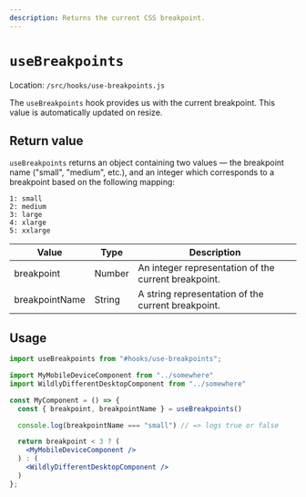 ```yaml
---
description: Returns the current CSS breakpoint.
---
```


# `useBreakpoints`

Location: `/src/hooks/use-breakpoints.js`

The `useBreakpoints` hook provides us with the current breakpoint. This value is automatically updated on resize.

## Return value

`useBreakpoints` returns an object containing two values — the breakpoint name ("small", "medium", etc.), and an integer which corresponds to a breakpoint based on the following mapping:

```
1: small
2: medium
3: large
4: xlarge
5: xxlarge
```

| Value          | Type     | Description                                          |
| -------------- | -------- | ---------------------------------------------------- |
| breakpoint     | Number   | An integer representation of the current breakpoint. |
| breakpointName | String   | A string representation of the current breakpoint.   |

## Usage

```jsx
import useBreakpoints from "#hooks/use-breakpoints";

import MyMobileDeviceComponent from "../somewhere"
import WildlyDifferentDesktopComponent from "../somewhere"

const MyComponent = () => {
  const { breakpoint, breakpointName } = useBreakpoints()

  console.log(breakpointName === "small") // => logs true or false

  return breakpoint < 3 ? (
    <MyMobileDeviceComponent />
  ) : (
    <WildlyDifferentDesktopComponent />
  )
};
```
